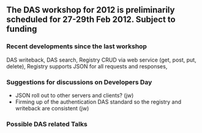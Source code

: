 ==The DAS workshop for 2012 is preliminarily scheduled for 27-29th Feb 2012. Subject to funding==
===Recent developments since the last workshop===
DAS writeback, DAS search, Registry CRUD via web service (get, post, put, delete), Registry supports JSON for all requests and responses,

===Suggestions for discussions on Developers Day===
*JSON roll out to other servers and clients? (jw)
*Firming up of the authentication DAS standard so the registry and writeback are consistent (jw)

===Possible DAS related Talks===